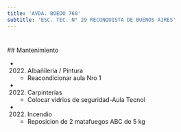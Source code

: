 ```yaml
---
title: 'AVDA. BOEDO 760'
subtitle: 'ESC. TEC. N° 29 RECONQUISTA DE BUENOS AIRES'
---
```


#


 ## Mantenimiento

*  (2022) Albañileria / Pintura 
    + Reacondicionar aula Nro 1

*  (2022) Carpinterías 
    + Colocar vidrios de seguridad-Aula Tecnol

*  (2022) Incendio 
    + Reposicion de 2 matafuegos ABC de 5 kg



